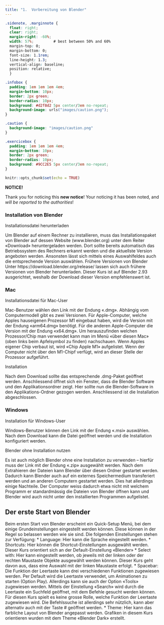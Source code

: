 ```yaml
---
title: "1.	Vorbereitung von Blender"
---
```


```css
.sidenote, .marginnote { 
  float: right;
  clear: right;
  margin-right: -60%;
  width: 57%;         # best between 50% and 60%
  margin-top: 0;
  margin-bottom: 0;
  font-size: 1.1rem;
  line-height: 1.3;
  vertical-align: baseline;
  position: relative;
  }
```


````css
.infobox {
  padding: 1em 1em 1em 4em;
  margin-bottom: 10px;
  border: 2px green;
  border-radius: 10px;
  background: #d2f8d2 5px center/3em no-repeat; 
  background-image: urls("images/caution.png");
}

.caution {
  background-image: "images/caution.png"
}
````

````css
.exercicebox {
  padding: 1em 1em 1em 4em;
  margin-bottom: 10px;
  border: 2px green;
  border-radius: 10px;
  background: #9CC2E5 5px center/3em no-repeat;
}
````


```r
knitr::opts_chunk$set(echo = TRUE)
```


::: {.infobox .caution data-latex="{caution}"}
**NOTICE!**

Thank you for noticing this **new notice**! Your noticing it has
been noted, and _will be reported to the authorities_!
:::



### Installation von Blender ##


<div class="marginnote"> Installationsdatei herunterladen </div>

Um Blender auf einem Rechner zu installieren, muss das Installationspaket von Blender auf dessen Website (www.blender.org) unter dem Reiter «Download» heruntergeladen werden. Dort sollte bereits automatisch das Betriebssystem des Rechners erkannt werden und die aktuellste Version angeboten werden. Ansonsten lässt sich mittels eines Auswahlfeldes auch die entsprechende Version auswählen.
<span class="marginnote"> Frühere Versionen von Blender </span>
Unter https://download.blender.org/release/ lassen sich auch frühere Versionen von Blender herunterladen. Dieser Kurs ist auf Blender 2.93 ausgerichtet, weshalb der Download dieser Version empfehlenswert ist.

### Mac

<div class="marginnote"> Installationsdatei für Mac-User </div>

Mac-Benutzer wählen den Link mit der Endung «.dmg». Abhängig vom Computermodell gibt es zwei Versionen. Für Apple-Computer, welche Apples hauseigenen Prozessor M1 eingebaut haben, wird die Version mit der Endung «arm64.dmg» benötigt. Für die anderen Apple-Computer die Version mit der Endung «x64.dmg». Um herauszufinden welchen Prozessor/Chip man verwendet kann man im Menü «über diesen Mac» (oben links beim Apfelsymbol zu finden) nachschauen. Wenn Apples eigener Chip verbaut ist, wird «Chip Apple M1» aufgelistet. Wenn der Computer nicht über den M1-Chipf verfügt, wird an dieser Stelle der Prozessor aufgeführt. 

<div class="marginnote"> Installation </div>

Nach dem Download sollte das entsprechende .dmg-Paket geöffnet werden. Anschliessend öffnet sich ein Fenster, dass die Blender Software und den Applikationsordner zeigt. Hier sollte nun die Blender-Software in den Applikations-Ordner gezogen werden. Anschliessend ist die Installation abgeschlossen.

### Windows

<div class="marginnote"> Installation für Windows-User </div>

Windows-Benutzer können den Link mit der Endung «.msi» auswählen. Nach dem Download kann die Datei geöffnet werden und die Installation konfiguriert werden. 

<div class="marginnote"> Blender ohne Installation nutzen </div>

Es ist auch möglich Blender ohne eine Installation zu verwenden – hierfür muss der Link mit der Endung «.zip» ausgewählt werden. Nach dem Extrahieren der Dateien kann Blender über diesen Ordner gestartet werden. Dadurch kann Blender auch auf ein externes Speichermedium transferiert werden und an anderen Computern gestartet werden. Dies hat allerdings einige Nachteile. Der Computer weiss dadurch etwa nicht mit welchem Programm er standardmässig die Dateien von Blender öffnen kann und Blender wird auch nicht unter den installierten Programmen aufgelistet.

## Der erste Start von Blender
Beim ersten Start von Blender erscheint ein Quick-Setup Menü, bei dem einige Grundeinstellungen eingestellt werden können. Diese können in der Regel so belassen werden wie sie sind. Die folgenden Einstellungen stehen zur Verfügung: 
* Language: Hier kann die Sprache eingestellt werden. 
* Shortcuts: Hier können die Shortcut-Einstellungen ausgewählt werden. Dieser Kurs orientiert sich an der Default-Einstellung «Blender»
* Select with: Hier kann eingestellt werden, ob jeweils mit der linken oder der rechten Maustaste Objekte ausgewählt werden können. Dieser Kurs geht davon aus, dass eine Auswahl mit der linken Maustaste erfolgt. 
* Spacebar: Die Funktion der Leertaste kann drei verschiedenen Funktionen zugewiesen werden. Per Default wird die Leertaste verwendet, um Animationen zu starten (Option Play). Allerdings kann sie auch der Option «Tools» zugewiesen werden. Mittels der Einstellung «Search» wird durch die Leertaste ein Suchfeld geöffnet, mit dem Befehle gesucht werden können. Für diesen Kurs spielt es keine grosse Rolle, welche Funktion der Leertaste zugewiesen wird. Die Befehlssuche ist allerdings sehr nützlich, kann aber alternativ auch mit der Taste # geöffnet werden. 
*	Theme: Hier kann das farbliche Layout von Blender angepasst werden. Grafiken in diesem Kurs orientieren wurden mit dem Theme «Blender Dark» erstellt. 
